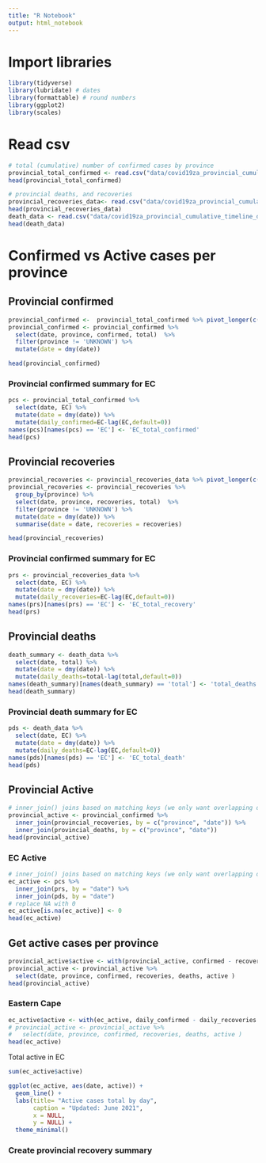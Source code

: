 ```yaml
---
title: "R Notebook"
output: html_notebook
---
```


# Import libraries
```r
library(tidyverse)
library(lubridate) # dates
library(formattable) # round numbers
library(ggplot2)
library(scales)
```

# Read csv
```r
# total (cumulative) number of confirmed cases by province
provincial_total_confirmed <- read.csv("data/covid19za_provincial_cumulative_timeline_confirmed.csv")
head(provincial_total_confirmed)

# provincial deaths, and recoveries
provincial_recoveries_data<- read.csv("data/covid19za_provincial_cumulative_timeline_recoveries.csv")
head(provincial_recoveries_data)
death_data <- read.csv("data/covid19za_provincial_cumulative_timeline_deaths.csv")
head(death_data)
```

# Confirmed vs Active cases per province

## Provincial confirmed
```r
provincial_confirmed <-  provincial_total_confirmed %>% pivot_longer(c('EC', 'FS', 'GP', 'KZN', 'LP', 'MP', 'NC', 'NW', 'WC', 'UNKNOWN'), names_to = "province", values_to = "confirmed")
provincial_confirmed <- provincial_confirmed %>%
  select(date, province, confirmed, total)  %>%
  filter(province != 'UNKNOWN') %>%
  mutate(date = dmy(date))

head(provincial_confirmed)
```
### Provincial confirmed summary for EC
```r
pcs <- provincial_total_confirmed %>%
  select(date, EC) %>%
  mutate(date = dmy(date)) %>%
  mutate(daily_confirmed=EC-lag(EC,default=0))
names(pcs)[names(pcs) == 'EC'] <- 'EC_total_confirmed'
head(pcs)
```


## Provincial recoveries
```r
provincial_recoveries <- provincial_recoveries_data %>% pivot_longer(c('EC', 'FS', 'GP', 'KZN', 'LP', 'MP', 'NC', 'NW', 'WC', 'UNKNOWN'), names_to = "province", values_to = "recoveries")
provincial_recoveries <- provincial_recoveries %>%
  group_by(province) %>%
  select(date, province, recoveries, total)  %>%
  filter(province != 'UNKNOWN') %>%
  mutate(date = dmy(date)) %>% 
  summarise(date = date, recoveries = recoveries)

head(provincial_recoveries)
```
### Provincial confirmed summary for EC
```r
prs <- provincial_recoveries_data %>%
  select(date, EC) %>%
  mutate(date = dmy(date)) %>%
  mutate(daily_recoveries=EC-lag(EC,default=0))
names(prs)[names(prs) == 'EC'] <- 'EC_total_recovery'
head(prs)
```

## Provincial deaths
```r
death_summary <- death_data %>%
  select(date, total) %>%
  mutate(date = dmy(date)) %>%
  mutate(daily_deaths=total-lag(total,default=0))
names(death_summary)[names(death_summary) == 'total'] <- 'total_deaths'
head(death_summary)
```

### Provincial death summary for EC
```r
pds <- death_data %>%
  select(date, EC) %>%
  mutate(date = dmy(date)) %>%
  mutate(daily_deaths=EC-lag(EC,default=0))
names(pds)[names(pds) == 'EC'] <- 'EC_total_death'
head(pds)
```

## Provincial Active

```r
# inner_join() joins based on matching keys (we only want overlapping dates)
provincial_active <- provincial_confirmed %>% 
  inner_join(provincial_recoveries, by = c("province", "date")) %>% 
  inner_join(provincial_deaths, by = c("province", "date"))
head(provincial_active)
```
### EC Active
```r
# inner_join() joins based on matching keys (we only want overlapping dates)
ec_active <- pcs %>% 
  inner_join(prs, by = "date") %>% 
  inner_join(pds, by = "date")
# replace NA with 0
ec_active[is.na(ec_active)] <- 0
head(ec_active)
```


## Get active cases per province
```r
provincial_active$active <- with(provincial_active, confirmed - recoveries - deaths)
provincial_active <- provincial_active %>%
  select(date, province, confirmed, recoveries, deaths, active )
head(provincial_active)
```
### Eastern Cape
```r
ec_active$active <- with(ec_active, daily_confirmed - daily_recoveries - daily_deaths)
# provincial_active <- provincial_active %>%
#   select(date, province, confirmed, recoveries, deaths, active )
head(ec_active)
```

<!-- Draft with bigger data -->
<!-- ```{r} -->
<!-- ec_active <- provincial_active %>% filter(province == "EC") -->
<!-- head(ec_active) -->
<!-- ``` -->

Total active in EC
```r
sum(ec_active$active)
```

```r
ggplot(ec_active, aes(date, active)) + 
  geom_line() +
  labs(title= "Active cases total by day",
       caption = "Updated: June 2021",
       x = NULL,
       y = NULL) +
  theme_minimal()
```


### Create provincial recovery summary

<!-- ```{r total and daily recoveries} -->
<!-- recovery_provincial_summary <- provincial_recoveries_data %>% -->
<!--   select(date, total) %>% -->
<!--   mutate(date = dmy(date)) %>% -->
<!--   mutate(daily_recoveries=total-lag(total,default=0)) -->
<!-- names(recovery_provincial_summary)[names(recovery_provincial_summary) == 'total'] <- 'total_recoveries' -->
<!-- head(recovery_provincial_summary) -->
<!-- ``` -->